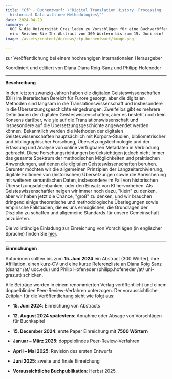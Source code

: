 ```yaml
---
title: "CfP - Buchentwurf: \"Digital Translation History. Processing
  historical Data with new Methodologies\""
date: 2024-04-29
summary: >
  UOC & die Universität Graz laden zu Vorschlägen für eine Buchveröffentlichung
  ein: Reichen Sie Ihr Abstract von 300 Wörtern bis zum 15. Juni ein!
image: /assets/content/de/news/cfp-buchentwurf/image.png

---
```


zur Veröffentlichung bei einem hochrangigen internationalen Herausgeber

Koordiniert und editiert von Diana Diana Roig-Sanz und Philipp Hofeneder

***

**Beschreibung**

In den letzten zwanzig Jahren haben die digitalen Geisteswissenschaften (DH) im literarischen Bereich für Furore gesorgt, aber die digitalen Methoden sind langsam in die Translationswissenschaft und insbesondere in die Übersetzungsgeschichte eingedrungen. Zweifellos gibt es mehrere Definitionen der digitalen Geisteswissenschaften, aber es besteht noch kein Konsens darüber, wie sie auf die Translationswissenschaft und insbesondere auf die Übersetzungsgeschichte angewendet werden können. Bekanntlich werden die Methoden der digitalen Geisteswissenschaften hauptsächlich mit Korpora-Studien, bibliometrischer und bibliographischer Forschung, Übersetzungstechnologie und der Erfassung und Analyse von online verfügbaren Metadaten in Verbindung gebracht. Diese Forschungsrichtungen berücksichtigen jedoch nicht immer das gesamte Spektrum der methodischen Möglichkeiten und praktischen Anwendungen, auf denen die digitalen Geisteswissenschaften beruhen. Darunter möchten wir die allgemeinen Prinzipien der Langzeitarchivierung, digitale Editionen von (historischen) Übersetzungen sowie die Anreicherung mit weiteren semantischen Daten, insbesondere im Fall von historischen Übersetzungsdatenbanken, oder den Einsatz von KI hervorheben. Als Geisteswissenschaftler neigen wir immer noch dazu, "klein" zu denken, aber wir haben jetzt die Chance, "groß" zu denken, und wir brauchen dringend einige theoretische und methodologische Überlegungen sowie empirische Fallstudien, die es uns ermöglichen, die Grundlagen der Disziplin zu schaffen und allgemeine Standards für unsere Gemeinschaft anzubieten.

Die vollständige Einladung zur Einreichung von Vorschlägen (in englischer Sprache) finden Sie [hier](/assets/content/de/news/cfp-buchentwurf/book-proposal-digital-translation-history-1-1.pdf).

***

**Einreichungen**

Autor:innen sollten bis zum **15. Juni 2024** ein Abstract (300 Wörter), ihre Affiliation, einen kurz-CV und eine kurze Referenzliste an Diana Roig Sanz (dsanzr /at/ uoc.edu) und Philip Hofeneder (philipp.hofeneder /at/ uni-graz.at) schicken.

Alle Beiträge werden in einem renommierten Verlag veröffentlicht und einem doppelblinden Peer-Review-Verfahren unterzogen. Der voraussichtliche Zeitplan für die Veröffentlichung sieht wie folgt aus:

* **15. Juni 2024**: Einreichung von Abstracts

- **12. August 2024 spätestens**: Annahme oder Absage von Vorschlägen für Buchkapitel

* **15. December 2024**: erste Paper Einreichung mit **7500 Wörtern**

- **Januar – März 2025**: doppelblindes Peer-Review-Verfahren

* **April – Mai 2025**: Revision des ersten Entwurfs

- **Juni 2025**: zweite und finale Einreichung

* **Voraussichtliche Buchpublikation**: Herbst 2025.
